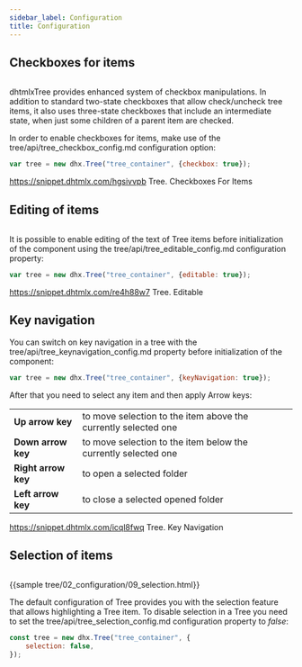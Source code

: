 ```yaml
---
sidebar_label: Configuration
title: Configuration
---          
```


Checkboxes for items
---------------

<img style="margin: 0px 0px 0px 20px; display: block;" src="tree/checkbox.png" alt=""/>

dhtmlxTree provides enhanced system of checkbox manipulations. In addition to standard two-state checkboxes that allow check/uncheck tree items, it also uses three-state checkboxes that include an intermediate state, 
when just some children of a parent item are checked.

In order to enable checkboxes for items, make use of the tree/api/tree_checkbox_config.md configuration option:

~~~js
var tree = new dhx.Tree("tree_container", {checkbox: true});
~~~

https://snippet.dhtmlx.com/hgsivvpb	Tree. Checkboxes For Items

Editing of items
-------------------

<img style="margin: 0px 0px 0px 20px; display: block;" src="tree/editable.png" alt=""/>

It is possible to enable editing of the text of Tree items before initialization of the component using the tree/api/tree_editable_config.md configuration property:

~~~js
var tree = new dhx.Tree("tree_container", {editable: true});
~~~

https://snippet.dhtmlx.com/re4h88w7	Tree. Editable



Key navigation
----------------

You can switch on key navigation in a tree with the tree/api/tree_keynavigation_config.md property before initialization of the component: 

~~~js
var tree = new dhx.Tree("tree_container", {keyNavigation: true});
~~~

After that you need to select any item and then apply Arrow keys:

<table class="webixdoc_links">
	<tbody>
        <tr>
			<td class="webixdoc_links0"><b>Up arrow key</b></td>
			<td>to move selection to the item above the currently selected one</td>
		</tr>
        <tr>
			<td class="webixdoc_links0"><b>Down arrow key</b></td>
			<td>to move selection to the item below the currently selected one</td>
		</tr>
        <tr>
			<td class="webixdoc_links0"><b>Right arrow key</b></td>
			<td>to open a selected folder</td>
		</tr>
        <tr>
			<td class="webixdoc_links0"><b>Left arrow key</b></td>
			<td>to close a selected opened folder</td>
		</tr>
    </tbody>
</table>


https://snippet.dhtmlx.com/icql8fwq	Tree. Key Navigation

Selection of items
---------------------

<img style="margin: 0px 0px 0px 20px; display: block;" src="tree/disable_selection.png" alt=""/>

{{sample tree/02_configuration/09_selection.html}}

The default configuration of Tree provides you with the selection feature that allows highlighting a Tree item. To disable selection in a Tree you need to set the tree/api/tree_selection_config.md configuration property to *false*:

~~~js
const tree = new dhx.Tree("tree_container", {
    selection: false,
});
~~~